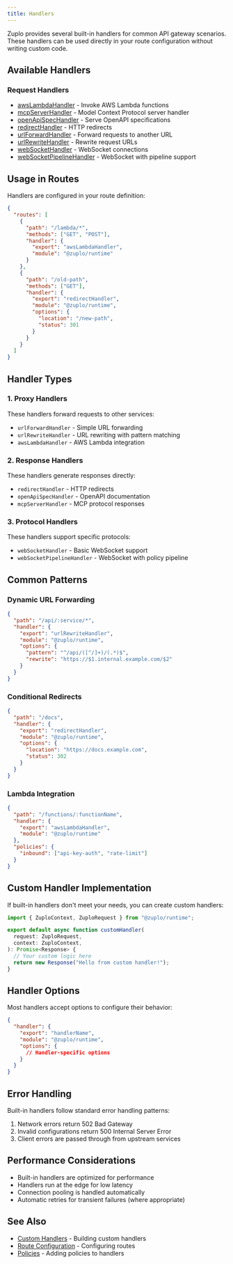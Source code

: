 ```yaml
---
title: Handlers
---
```


Zuplo provides several built-in handlers for common API gateway scenarios. These
handlers can be used directly in your route configuration without writing custom
code.

## Available Handlers

### Request Handlers

- [awsLambdaHandler](./aws-lambda.md) - Invoke AWS Lambda functions
- [mcpServerHandler](./mcp-server.md) - Model Context Protocol server
  handler
- [openApiSpecHandler](./openapi.md) - Serve OpenAPI specifications
- [redirectHandler](./redirect.md) - HTTP redirects
- [urlForwardHandler](./url-forward.md) - Forward requests to another
  URL
- [urlRewriteHandler](./url-rewrite.md) - Rewrite request URLs
- [webSocketHandler](./websocket-handler.md) - WebSocket connections
- [webSocketPipelineHandler](./websocket-handler.md) - WebSocket with
  pipeline support

## Usage in Routes

Handlers are configured in your route definition:

```json
{
  "routes": [
    {
      "path": "/lambda/*",
      "methods": ["GET", "POST"],
      "handler": {
        "export": "awsLambdaHandler",
        "module": "@zuplo/runtime"
      }
    },
    {
      "path": "/old-path",
      "methods": ["GET"],
      "handler": {
        "export": "redirectHandler",
        "module": "@zuplo/runtime",
        "options": {
          "location": "/new-path",
          "status": 301
        }
      }
    }
  ]
}
```

## Handler Types

### 1. Proxy Handlers

These handlers forward requests to other services:

- `urlForwardHandler` - Simple URL forwarding
- `urlRewriteHandler` - URL rewriting with pattern matching
- `awsLambdaHandler` - AWS Lambda integration

### 2. Response Handlers

These handlers generate responses directly:

- `redirectHandler` - HTTP redirects
- `openApiSpecHandler` - OpenAPI documentation
- `mcpServerHandler` - MCP protocol responses

### 3. Protocol Handlers

These handlers support specific protocols:

- `webSocketHandler` - Basic WebSocket support
- `webSocketPipelineHandler` - WebSocket with policy pipeline

## Common Patterns

### Dynamic URL Forwarding

```json
{
  "path": "/api/:service/*",
  "handler": {
    "export": "urlRewriteHandler",
    "module": "@zuplo/runtime",
    "options": {
      "pattern": "^/api/([^/]+)/(.*)$",
      "rewrite": "https://$1.internal.example.com/$2"
    }
  }
}
```

### Conditional Redirects

```json
{
  "path": "/docs",
  "handler": {
    "export": "redirectHandler",
    "module": "@zuplo/runtime",
    "options": {
      "location": "https://docs.example.com",
      "status": 302
    }
  }
}
```

### Lambda Integration

```json
{
  "path": "/functions/:functionName",
  "handler": {
    "export": "awsLambdaHandler",
    "module": "@zuplo/runtime"
  },
  "policies": {
    "inbound": ["api-key-auth", "rate-limit"]
  }
}
```

## Custom Handler Implementation

If built-in handlers don't meet your needs, you can create custom handlers:

```ts
import { ZuploContext, ZuploRequest } from "@zuplo/runtime";

export default async function customHandler(
  request: ZuploRequest,
  context: ZuploContext,
): Promise<Response> {
  // Your custom logic here
  return new Response("Hello from custom handler!");
}
```

## Handler Options

Most handlers accept options to configure their behavior:

```json
{
  "handler": {
    "export": "handlerName",
    "module": "@zuplo/runtime",
    "options": {
      // Handler-specific options
    }
  }
}
```

## Error Handling

Built-in handlers follow standard error handling patterns:

1. Network errors return 502 Bad Gateway
2. Invalid configurations return 500 Internal Server Error
3. Client errors are passed through from upstream services

## Performance Considerations

- Built-in handlers are optimized for performance
- Handlers run at the edge for low latency
- Connection pooling is handled automatically
- Automatic retries for transient failures (where appropriate)

## See Also

- [Custom Handlers](../articles/custom-handlers) - Building custom handlers
- [Route Configuration](../articles/routing) - Configuring routes
- [Policies](../policies) - Adding policies to handlers
